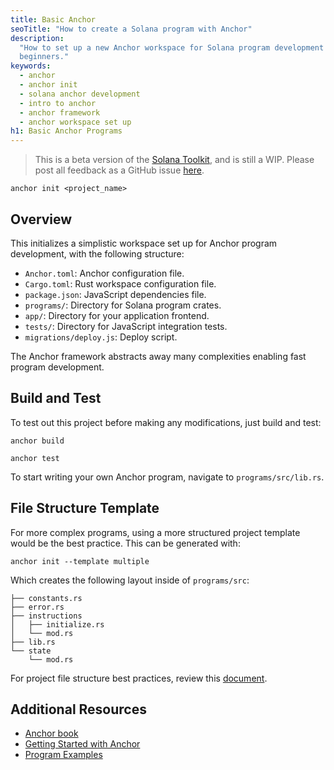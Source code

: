 ```yaml
---
title: Basic Anchor
seoTitle: "How to create a Solana program with Anchor"
description:
  "How to set up a new Anchor workspace for Solana program development for
  beginners."
keywords:
  - anchor
  - anchor init
  - solana anchor development
  - intro to anchor
  - anchor framework
  - anchor workspace set up
h1: Basic Anchor Programs
---
```


> This is a beta version of the [Solana Toolkit](/docs/toolkit/), and is still a
> WIP. Please post all feedback as a GitHub issue
> [here](https://github.com/solana-foundation/mucho/issues/new?title=%5Btoolkit%5D%20).

```shell
anchor init <project_name>
```

## Overview

This initializes a simplistic workspace set up for Anchor program development,
with the following structure:

- `Anchor.toml`: Anchor configuration file.
- `Cargo.toml`: Rust workspace configuration file.
- `package.json`: JavaScript dependencies file.
- `programs/`: Directory for Solana program crates.
- `app/`: Directory for your application frontend.
- `tests/`: Directory for JavaScript integration tests.
- `migrations/deploy.js`: Deploy script.

The Anchor framework abstracts away many complexities enabling fast program
development.

## Build and Test

To test out this project before making any modifications, just build and test:

```shell
anchor build
```

```shell
anchor test
```

To start writing your own Anchor program, navigate to `programs/src/lib.rs`.

## File Structure Template

For more complex programs, using a more structured project template would be the
best practice. This can be generated with:

```shell
anchor init --template multiple
```

Which creates the following layout inside of `programs/src`:

```shell
├── constants.rs
├── error.rs
├── instructions
│   ├── initialize.rs
│   └── mod.rs
├── lib.rs
└── state
    └── mod.rs
```

For project file structure best practices, review this
[document](/docs/toolkit/projects/project-layout).

## Additional Resources

- [Anchor book](https://www.anchor-lang.com/)
- [Getting Started with Anchor](https://www.anchor-lang.com/docs)
- [Program Examples](https://github.com/solana-developers/program-examples)
